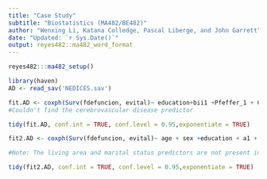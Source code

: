 ---
title: "Case Study"
subtitle: "Biostatistics (MA482/BE482)"
author: "Wenxing Li, Katana Colledge, Pascal Liberge, and John Garrett"
date: "Updated: `r Sys.Date()`"
output: reyes482::ma482_word_format
---

```{r setup, include=FALSE}
reyes482:::ma482_setup()
```

```{r}
library(haven)
AD <- read_sav('NEDICES.sav')
```

```{r}
fit.AD <- coxph(Surv(fdefuncion, evital)~ education+bii1 +Pfeffer_1 + Comor12 + ii1 , data = AD)
#Couldn't find the cerebrovascular disease predictor

tidy(fit.AD, conf.int = TRUE, conf.level = 0.95,exponentiate = TRUE)

```


```{r}
fit2.AD <- coxph(Surv(fdefuncion, evital)~ age + sex +education + a1 + bii1 + bii1dd + bi1 + bi1d + mmpun + Comor12 + ii1 + ii2 + stroke_1, data = AD)

#Note: The living area and marital status predictors are not present in the published data

tidy(fit2.AD, conf.int = TRUE, conf.level = 0.95,exponentiate = TRUE)
```
